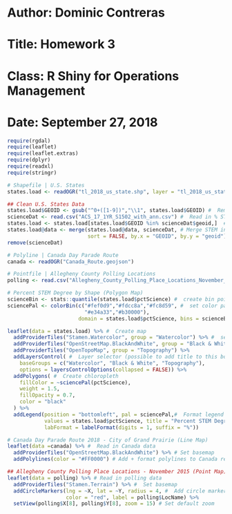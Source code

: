 # Author: Dominic Contreras
# Title: Homework 3
# Class: R Shiny for Operations Management
# Date: September 27, 2018

```r
require(rgdal)
require(leaflet)
require(leaflet.extras)
require(dplyr)
require(readxl)
require(stringr)
```

```r
# Shapefile | U.S. States
states.load <- readOGR("tl_2018_us_state.shp", layer = "tl_2018_us_state", GDAL1_integer64_policy = TRUE)

## Clean U.S. States Data
states.load$GEOID <- gsub("^0+([1-9])","\\1", states.load$GEOID) #  Remove 0 from '01, 02, etc.
scienceDat <- read.csv("ACS_17_1YR_S1502_with_ann.csv") #  Read in % STEM info 
states.load <- states.load[states.load$GEOID %in% scienceDat$geoid,]  #  Remove U.S. territories
states.load@data <- merge(states.load@data, scienceDat, # Merge STEM info w/ Shapefile info
                          sort = FALSE, by.x = "GEOID", by.y = "geoid") 
remove(scienceDat)

# Polyline | Canada Day Parade Route
canada <- readOGR("Canada_Route.geojson")

# Pointfile | Allegheny County Polling Locations
polling <- read.csv("Allegheny_County_Polling_Place_Locations_November_2015.csv")
```

```r
# Percent STEM Degree by Shape (Polygon Map)
scienceBin <- stats::quantile(states.load$pctScience) #  create bin points for quantiles
sciencePal <- colorBin(c("#fef0d9","#fdcc8a","#fc8d59", #  set color pallete for map
                         "#e34a33","#b30000"), 
                       domain = states.load$pctScience, bins = scienceBin)

leaflet(data = states.load) %>% #  Create map
  addProviderTiles("Stamen.Watercolor", group = "Watercolor") %>% #  set layers
  addProviderTiles("OpenStreetMap.BlackAndWhite", group = "Black & White") %>%
  addProviderTiles("OpenTopoMap", group = "Topography") %>%
  addLayersControl( #  Layer selector (possible to add title to this box?)
    baseGroups = c("Watercolor", "Black & White", "Topography"), 
    options = layersControlOptions(collapsed = FALSE)) %>%
  addPolygons( #  Create chloropleth
    fillColor = ~sciencePal(pctScience),
    weight = 1.5,
    fillOpacity = 0.7,
    color = "black"
  ) %>%
  addLegend(position = "bottomleft", pal = sciencePal,#  Format legend
            values = states.load$pctScience, title = "Percent STEM Degree",
            labFormat = labelFormat(digits = 1, suffix = "%"))
```

```r
# Canada Day Parade Route 2018 - City of Grand Prairie (Line Map)
leaflet(data =canada) %>% #  Read in Canada data
  addProviderTiles("OpenStreetMap.BlackAndWhite") %>% # Set basemap
  addPolylines(color = "#FF0000") # Add + format polylines to Canada red
```

```r
## Allegheny County Polling Place Locations - November 2015 (Point Map)
leaflet(data = polling) %>% # Read in polling data
  addProviderTiles("Stamen.Terrain") %>% #  Set basemap
  addCircleMarkers(lng = ~X, lat = ~Y, radius = 4, #  Add circle markers 
                   color = "red", label = polling$LocName) %>%
  setView(polling$X[8], polling$Y[8], zoom = 15) # Set default zoom  
```

